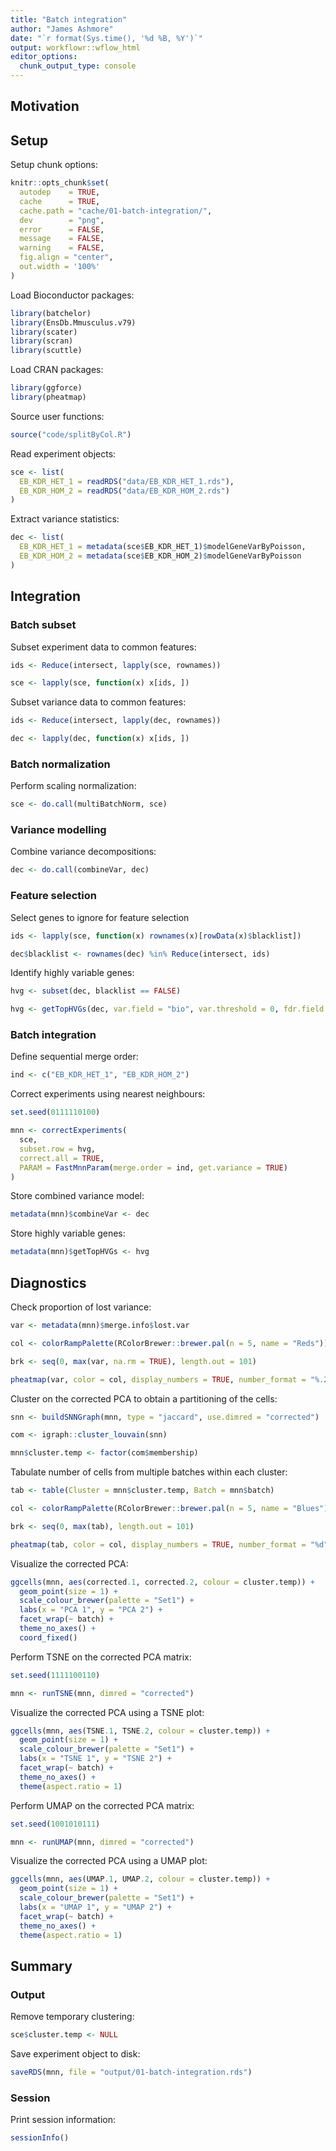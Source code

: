 ```yaml
---
title: "Batch integration"
author: "James Ashmore"
date: "`r format(Sys.time(), '%d %B, %Y')`"
output: workflowr::wflow_html
editor_options:
  chunk_output_type: console
---
```


## Motivation

## Setup

Setup chunk options:

```r
knitr::opts_chunk$set(
  autodep    = TRUE,
  cache      = TRUE,
  cache.path = "cache/01-batch-integration/",
  dev        = "png",
  error      = FALSE,
  message    = FALSE,
  warning    = FALSE,
  fig.align = "center",
  out.width = '100%'
)
```

Load Bioconductor packages:

```r
library(batchelor)
library(EnsDb.Mmusculus.v79)
library(scater)
library(scran)
library(scuttle)
```

Load CRAN packages:

```r
library(ggforce)
library(pheatmap)
```

Source user functions:

```r
source("code/splitByCol.R")
```

Read experiment objects:

```r
sce <- list(
  EB_KDR_HET_1 = readRDS("data/EB_KDR_HET_1.rds"),
  EB_KDR_HOM_2 = readRDS("data/EB_KDR_HOM_2.rds")
)
```

Extract variance statistics:

```r
dec <- list(
  EB_KDR_HET_1 = metadata(sce$EB_KDR_HET_1)$modelGeneVarByPoisson,
  EB_KDR_HOM_2 = metadata(sce$EB_KDR_HOM_2)$modelGeneVarByPoisson
)
```

## Integration

### Batch subset

Subset experiment data to common features:

```r
ids <- Reduce(intersect, lapply(sce, rownames))

sce <- lapply(sce, function(x) x[ids, ])
```

Subset variance data to common features:

```r
ids <- Reduce(intersect, lapply(dec, rownames))

dec <- lapply(dec, function(x) x[ids, ])
```

### Batch normalization

Perform scaling normalization:

```r
sce <- do.call(multiBatchNorm, sce)
```

### Variance modelling

Combine variance decompositions:

```r
dec <- do.call(combineVar, dec)
```

### Feature selection

Select genes to ignore for feature selection

```r
ids <- lapply(sce, function(x) rownames(x)[rowData(x)$blacklist])

dec$blacklist <- rownames(dec) %in% Reduce(intersect, ids)
```

Identify highly variable genes:

```r
hvg <- subset(dec, blacklist == FALSE)

hvg <- getTopHVGs(dec, var.field = "bio", var.threshold = 0, fdr.field = "FDR", fdr.threshold = 0.05)
```

### Batch integration

Define sequential merge order:

```r
ind <- c("EB_KDR_HET_1", "EB_KDR_HOM_2")
```

Correct experiments using nearest neighbours:

```r
set.seed(0111110100)

mnn <- correctExperiments(
  sce,
  subset.row = hvg,
  correct.all = TRUE,
  PARAM = FastMnnParam(merge.order = ind, get.variance = TRUE)
)
```

Store combined variance model:

```r
metadata(mnn)$combineVar <- dec
```

Store highly variable genes:

```r
metadata(mnn)$getTopHVGs <- hvg
```

## Diagnostics

Check proportion of lost variance:

```r
var <- metadata(mnn)$merge.info$lost.var

col <- colorRampPalette(RColorBrewer::brewer.pal(n = 5, name = "Reds"))(100)

brk <- seq(0, max(var, na.rm = TRUE), length.out = 101)

pheatmap(var, color = col, display_numbers = TRUE, number_format = "%.2f", cluster_cols = FALSE, cluster_rows = FALSE, angle_col = 0)
```

Cluster on the corrected PCA to obtain a partitioning of the cells:

```r
snn <- buildSNNGraph(mnn, type = "jaccard", use.dimred = "corrected")

com <- igraph::cluster_louvain(snn)

mnn$cluster.temp <- factor(com$membership)
```

Tabulate number of cells from multiple batches within each cluster:

```r
tab <- table(Cluster = mnn$cluster.temp, Batch = mnn$batch)

col <- colorRampPalette(RColorBrewer::brewer.pal(n = 5, name = "Blues"))(100)

brk <- seq(0, max(tab), length.out = 101)

pheatmap(tab, color = col, display_numbers = TRUE, number_format = "%d", cluster_cols = FALSE, cluster_rows = FALSE, angle_col = 0)
```

Visualize the corrected PCA:

```r
ggcells(mnn, aes(corrected.1, corrected.2, colour = cluster.temp)) + 
  geom_point(size = 1) + 
  scale_colour_brewer(palette = "Set1") + 
  labs(x = "PCA 1", y = "PCA 2") + 
  facet_wrap(~ batch) + 
  theme_no_axes() + 
  coord_fixed()
```

Perform TSNE on the corrected PCA matrix:

```r
set.seed(1111100110)

mnn <- runTSNE(mnn, dimred = "corrected")
```

Visualize the corrected PCA using a TSNE plot:

```r
ggcells(mnn, aes(TSNE.1, TSNE.2, colour = cluster.temp)) +
  geom_point(size = 1) + 
  scale_colour_brewer(palette = "Set1") + 
  labs(x = "TSNE 1", y = "TSNE 2") +
  facet_wrap(~ batch) +
  theme_no_axes() + 
  theme(aspect.ratio = 1)
```

Perform UMAP on the corrected PCA matrix:

```r
set.seed(1001010111)

mnn <- runUMAP(mnn, dimred = "corrected")
```

Visualize the corrected PCA using a UMAP plot:

```r
ggcells(mnn, aes(UMAP.1, UMAP.2, colour = cluster.temp)) +
  geom_point(size = 1) +
  scale_colour_brewer(palette = "Set1") + 
  labs(x = "UMAP 1", y = "UMAP 2") +
  facet_wrap(~ batch) +
  theme_no_axes() + 
  theme(aspect.ratio = 1)
```

## Summary

### Output

Remove temporary clustering:

```r
sce$cluster.temp <- NULL
```

Save experiment object to disk:

```r
saveRDS(mnn, file = "output/01-batch-integration.rds")
```

### Session

Print session information:

```r
sessionInfo()
```
